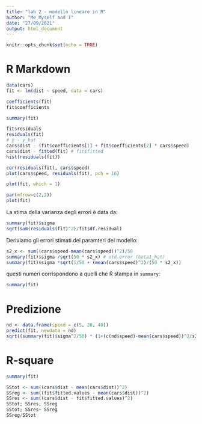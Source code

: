---
title: "lab 2 - modello lineare in R"
author: "Me Myself and I"
date: "27/09/2021"
output: html_document
---

```{r setup, include=FALSE}
knitr::opts_chunk$set(echo = TRUE)
```

# R Markdown

```{r}
data(cars)
fit <- lm(dist ~ speed, data = cars)
```

```{r}
coefficients(fit)
fit$coefficients
```

```{r}
summary(fit)
```

```{r}
fit$residuals
residuals(fit)
# y - y_hat 
cars$dist - (fit$coefficients[1] + fit$coefficients[2] * cars$speed)
cars$dist - fitted(fit) # fit$fitted
hist(residuals(fit))
```

```{r}
cor(residuals(fit), cars$speed)
plot(cars$speed, residuals(fit), pch = 16)
```

```{r}
plot(fit, which = 1)
```


```{r}
par(mfrow=c(2,2))
plot(fit)
```


La stima della varianza degli errori è data da: 

```{r}
summary(fit)$sigma
sqrt(sum(residuals(fit)^2)/fit$df.residual)
```

Deriviamo gli errori stimati dei paramteri del modello: 

```{r}
s2_x <- sum((cars$speed-mean(cars$speed))^2)/50
summary(fit)$sigma /sqrt(50 * s2_x) # std.error (beta1_hat) 
summary(fit)$sigma *sqrt(1/50 + (mean(cars$speed)^2)/(50 * s2_x)) 
```

questi numeri corrispondono a quelli che R stampa in `summary`: 

```{r}
summary(fit)
```

# Predizione 

```{r}
nd <- data.frame(speed = c(5, 20, 40))
predict(fit, newdata = nd)
sqrt((summary(fit)$sigma^2/50) * (1+(c(nd$speed)-mean(cars$speed))^2/s2_x))
```

# R-square 

```{r}
summary(fit)
```


```{r}
SStot <- sum((cars$dist - mean(cars$dist))^2)
SSreg <- sum((fit$fitted.values - mean(cars$dist))^2)
SSres <- sum((cars$dist - fit$fitted.values)^2)
SStot; SSres; SSreg
SStot; SSres+ SSreg
SSreg/SStot
```



